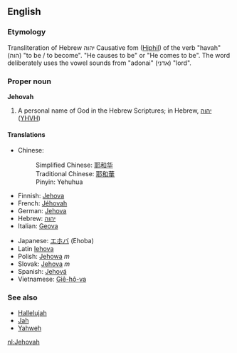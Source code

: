==English==

===Etymology===
Transliteration of Hebrew יהוה Causative fom ([[Hiphil]]) of the verb "havah" (הוה) "to be / to become". "He causes to be" or "He comes to be".  The word deliberately uses the vowel sounds from "adonai" (אדני) "lord".

===Proper noun===
'''Jehovah'''

# {{cattag|religion}} A personal name of God in the Hebrew Scriptures; in Hebrew, [[יהוה]] ([[YHVH]])

====Translations====
{{top}}
*Chinese: 
*:Simplified Chinese: [[耶和华]] 
*:Traditional Chinese: [[耶和華]]
*:Pinyin: Yehuhua
*Finnish: [[Jehova]]
*French: [[Jéhovah]]
*German: [[Jehova]]
*Hebrew: [[יהוה]]
*Italian: [[Geova]]
{{mid}}
*Japanese: [[エホバ]] (Ehoba)
*Latin [[Iehova]]
*Polish: [[Jehowa]] ''m''
*Slovak: [[Jehova]] ''m''
*Spanish: [[Jehová]]
*Vietnamese: [[Giê-hô-va]]
{{bottom}}

===See also===
*[[Hallelujah]]
*[[Jah]]
*[[Yahweh]]

[[nl:Jehovah]]